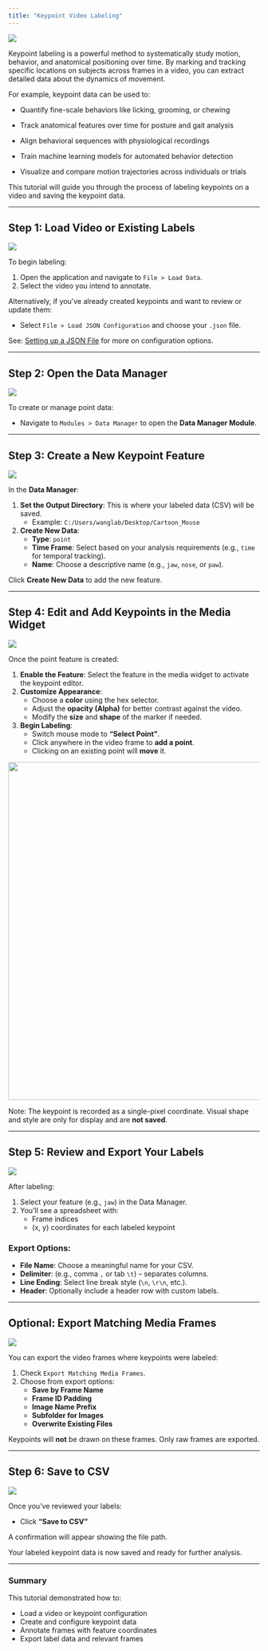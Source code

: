 ```yaml
---
title: "Keypoint Video Labeling"
---
```


![](gif.gif){fig-align="center"}

Keypoint labeling is a powerful method to systematically study motion, behavior, and anatomical positioning over time. By marking and tracking specific locations on subjects across frames in a video, you can extract detailed data about the dynamics of movement.

For example, keypoint data can be used to:

-   Quantify fine-scale behaviors like licking, grooming, or chewing

-   Track anatomical features over time for posture and gait analysis

-   Align behavioral sequences with physiological recordings

-   Train machine learning models for automated behavior detection

-   Visualize and compare motion trajectories across individuals or trials

This tutorial will guide you through the process of labeling keypoints on a video and saving the keypoint data.

------------------------------------------------------------------------

## Step 1: Load Video or Existing Labels

![](2.png){fig-align="center"}

To begin labeling:

1.  Open the application and navigate to `File > Load Data`.
2.  Select the video you intend to annotate.

Alternatively, if you've already created keypoints and want to review or update them:

-   Select `File > Load JSON Configuration` and choose your `.json` file.

::: callout-tip
See: [Setting up a JSON File](#) for more on configuration options.
:::

------------------------------------------------------------------------

## Step 2: Open the Data Manager

![](3.png){fig-align="center"}

To create or manage point data:

-   Navigate to `Modules > Data Manager` to open the **Data Manager Module**.

------------------------------------------------------------------------

## Step 3: Create a New Keypoint Feature

![](4.png){fig-align="center"}

In the **Data Manager**:

1.  **Set the Output Directory**: This is where your labeled data (CSV) will be saved.
    -   Example: `C:/Users/wanglab/Desktop/Cartoon_Mouse`
2.  **Create New Data**:
    -   **Type**: `point`
    -   **Time Frame**: Select based on your analysis requirements (e.g., `time` for temporal tracking).
    -   **Name**: Choose a descriptive name (e.g., `jaw`, `nose`, or `paw`).

Click **Create New Data** to add the new feature.

------------------------------------------------------------------------

## Step 4: Edit and Add Keypoints in the Media Widget

![](5.png){fig-align="center"}

Once the point feature is created:

1.  **Enable the Feature**: Select the feature in the media widget to activate the keypoint editor.
2.  **Customize Appearance**:
    -   Choose a **color** using the hex selector.
    -   Adjust the **opacity (Alpha)** for better contrast against the video.
    -   Modify the **size** and **shape** of the marker if needed.
3.  **Begin Labeling**:
    -   Switch mouse mode to **"Select Point"**.
    -   Click anywhere in the video frame to **add a point**.
    -   Clicking on an existing point will **move** it.

![](label.gif){fig-align="center" width="678"}

::: callout-important
Note: The keypoint is recorded as a single-pixel coordinate. Visual shape and style are only for display and are **not saved**.
:::

------------------------------------------------------------------------

## Step 5: Review and Export Your Labels

![](6.png){fig-align="center"}

After labeling:

1.  Select your feature (e.g., `jaw`) in the Data Manager.
2.  You'll see a spreadsheet with:
    -   Frame indices
    -   (x, y) coordinates for each labeled keypoint

### Export Options:

-   **File Name**: Choose a meaningful name for your CSV.
-   **Delimiter**: (e.g., comma `,` or tab `\t`) – separates columns.
-   **Line Ending**: Select line break style (`\n`, `\r\n`, etc.).
-   **Header**: Optionally include a header row with custom labels.

------------------------------------------------------------------------

## Optional: Export Matching Media Frames

![](7.png){fig-align="center"}

You can export the video frames where keypoints were labeled:

1.  Check `Export Matching Media Frames`.
2.  Choose from export options:
    -   **Save by Frame Name**
    -   **Frame ID Padding**
    -   **Image Name Prefix**
    -   **Subfolder for Images**
    -   **Overwrite Existing Files**

::: callout-warning
Keypoints will **not** be drawn on these frames. Only raw frames are exported.
:::

------------------------------------------------------------------------

## Step 6: Save to CSV

![](8.png){fig-align="center"}

Once you’ve reviewed your labels:

-   Click **"Save to CSV"**

A confirmation will appear showing the file path.

Your labeled keypoint data is now saved and ready for further analysis.

------------------------------------------------------------------------

### Summary

This tutorial demonstrated how to:

-   Load a video or keypoint configuration
-   Create and configure keypoint data
-   Annotate frames with feature coordinates
-   Export label data and relevant frames
